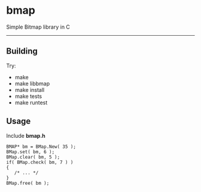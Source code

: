 = bmap =

Simple Bitmap library in C

----------------------------------------------------------------------

== Building ==
Try:
* make
* make libbmap
* make install
* make tests
* make runtest

== Usage ==
Include '''bmap.h'''
 
 BMAP* bm = BMap.New( 35 );
 BMap.set( bm, 6 );
 BMap.clear( bm, 5 );
 if( BMap.check( bm, 7 ) )
 {
    /* ... */
 }
 BMap.free( bm );
